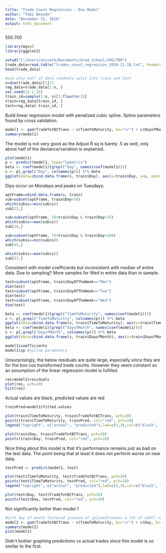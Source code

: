 ```yaml
---
title: "Trade Count Regression - One Model"
author: "Tobi Bosede"
date: "December 15, 2016"
output: html_document
---
```

550.700
```r
library(mgcv)
library(ggplot2)
```

```r
setwd("C:/Users/aniverb/Documents/Grad_School/JHU/700")
trade_data=read.table("trades_count_regression_2016-11-18.txt", header=T)
head(trade_data)
```

```r
#use only half of data randomly split into train and test
n=dim(trade_data)[1]/2
reg_data=trade_data[1:n, ]
set.seed(12-1-16)
train_id=sample(1:n, n)[1:floor(n/2)]
train=reg_data[train_id, ]
test=reg_data[-train_id, ]
```

Build linear regression model with penalized cubic spline. Spline parameters found by cross validation.
```r
model1 <- gam(TradeTotBCTrans ~ s(TimeToMaturity, bs="cr") + s(DayofMonth, bs="cr") + s(Day, bs="cr") + factor(ProductType) + factor(ProductName) + factor(DayOfTheWeek), family=gaussian(), data = train, method="GCV.Cp", select=TRUE)
summary(model1)
```
The model is not very good as the Adjust R sq is barely .5 as well, only about half of the deviance/variation is explained.

```r
plot(model1)
p <- predict(model1, type="lpmatrix")
beta <- coef(model1)[grepl("Day", names(coef(model1)))]
s <- p[,grepl("Day", colnames(p))] %*% beta
ggplot(data=cbind.data.frame(s, train$Day), aes(x=train$Day, y=s, ymin = -15, ymax = 5)) + geom_line()
```

Dips occur on Mondays and peaks on Tuesdays.
```r
optFrame=cbind.data.frame(s, train)
sub=subset(optFrame, train$Day<50)
which(sub$s==min(sub$s))
sub[22,] 

sub=subset(optFrame, 50<train$Day & train$Day<75)
which(sub$s==max(sub$s))
sub[28,]

sub=subset(optFrame, 75<train$Day & train$Day<100)
which(sub$s==min(sub$s))
sub[45,]

which(sub$s==max(sub$s))
sub[57,]
```

Consistent with model coefficients but inconsistent with median of entire data. Due to sampling? More samples for Wed in entire data than in sample.
```r
test=subset(optFrame, train$DayOfTheWeek=="Mon")
dim(test)
test=subset(optFrame, train$DayOfTheWeek=="Tue")
dim(test)
test=subset(optFrame, train$DayOfTheWeek=="Wed")
dim(test)
```

```r
beta <- coef(model1)[grepl("TimeToMaturity", names(coef(model1)))]
s <- p[,grepl("TimeToMaturity", colnames(p))] %*% beta
ggplot(data=cbind.data.frame(s, train$TimeToMaturity), aes(x=train$TimeToMaturity, y=s, ymin = -15, ymax = 5)) + geom_line()
beta <- coef(model1)[grepl("DayofMonth", names(coef(model1)))]
s <- p[,grepl("DayofMonth", colnames(p))] %*% beta
ggplot(data=cbind.data.frame(s, train$DayofMonth), aes(x=train$DayofMonth, y=s, ymin = -15, ymax = 5)) + geom_line()
```

```r
model1$coefficients
model1$sp #spline parameters
```

Unsurprisingly, the below residuals are quite large, especially since they are for the box cox transformed trade counts. However they seem constant so an assumption of the linear regression model is fufilled.
```r
res=model1$residuals
plot(res, pch=20)
hist(res)
```

Actual values are black, predicted values are red
```r
trainPred=model1$fitted.values

plot(train$TimeToMaturity, train$TradeTotBCTrans, pch=20)
points(train$TimeToMaturity, trainPred, col="red", pch=20)
legend("topright", c("actual", "predicted"),lwd=c(3,3),col=c("black", "red"))

plot(train$Day, train$TradeTotBCTrans, pch=20)
points(train$Day, trainPred, col="red", pch=20)
```

Nice thing about this model is that it's performance remains just as bad on the test data. The point being that at least it does not perform worse on new data.
```r
testPred <- predict(model1, test)

plot(test$TimeToMaturity, test$TradeTotBCTrans, pch=20)
points(test$TimeToMaturity, testPred, col="red", pch=20)
legend("topright", c("actual", "predicted"),lwd=c(3,3),col=c("black", "red"))

plot(test$Day, test$TradeTotBCTrans, pch=20)
points(test$Day, testPred, col="red", pch=20)
```

Not significantly better than model 1
```r
#with day of month factored instead of splined(ceates a lot of addtl vars)
model2 <- gam(TradeTotBCTrans ~ s(TimeToMaturity, bs="cr") + s(Day, bs="cr") + factor(ProductType) + factor(ProductName) + factor(DayOfTheWeek) + factor(DayofMonth), family=gaussian(), data = train, method="GCV.Cp", select=TRUE)
summary(model2) 
plot(model2)
```

Didn't bother graphing predictions vs actual trades since this model is so similar to the first.